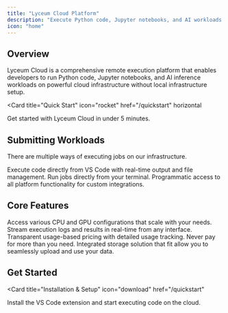 ```yaml
---
title: "Lyceum Cloud Platform"
description: "Execute Python code, Jupyter notebooks, and AI workloads on powerful cloud infrastructure"
icon: "home"
---
```


## Overview

Lyceum Cloud is a comprehensive remote execution platform that enables developers to run Python code, Jupyter notebooks, and AI inference workloads on powerful cloud infrastructure without local infrastructure setup.

<Card
  title="Quick Start"
  icon="rocket"
  href="/quickstart"
  horizontal
>
  Get started with Lyceum Cloud in under 5 minutes.
</Card>

## Submitting Workloads

There are multiple ways of executing jobs on our infrastructure.

<Columns cols={3}>
  <Card
    title="VS Code Extension"
    icon="code"
    href="/vscode-extension"
  >
    Execute code directly from VS Code with real-time output and file management.
  </Card>
  <Card
    title="CLI"
    icon="terminal"
    href="/web-dashboard"
  >
    Run jobs directly from your terminal.
  </Card>
  <Card
    title="REST API"
    icon="play"
    href="/api-reference/introduction"
  >
    Programmatic access to all platform functionality for custom integrations.
  </Card>
</Columns>

## Core Features

<Columns cols={2}>
  <Card
    title="Resources"
    icon="server"
    href="/machine-types"
  >
    Access various CPU and GPU configurations that scale with your needs.
  </Card>
  <Card
    title="Real-time Execution"
    icon="clock"
    href="/execution"
  >
    Stream execution logs and results in real-time from any interface.
  </Card>
  <Card
    title="Cost Management"
    icon="dollar-sign"
    href="/billing"
  >
    Transparent usage-based pricing with detailed usage tracking. Never pay for more than you need.
  </Card>
  <Card
    title="Developer Experience"
    icon="heart"
    href="/best-practices"
  >
    Integrated storage solution that fit allow you to seamlessly upload and use your data. 
  </Card>
</Columns>

## Get Started

<Card
  title="Installation & Setup"
  icon="download"
  href="/quickstart"
>
  Install the VS Code extension and start executing code on the cloud.
</Card>
